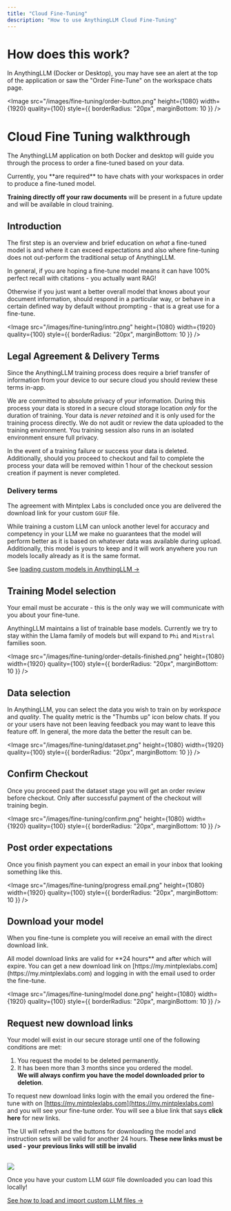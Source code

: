 ```yaml
---
title: "Cloud Fine-Tuning"
description: "How to use AnythingLLM Cloud Fine-Tuning"
---
```



# How does this work?

In AnythingLLM (Docker or Desktop), you may have see an alert at the top of the application or saw the "Order Fine-Tune" on the workspace chats page.

<Image
  src="/images/fine-tuning/order-button.png"
  height={1080}
  width={1920}
  quality={100}
  style={{ borderRadius: "20px", marginBottom: 10 }}
/>

# Cloud Fine Tuning walkthrough

The AnythingLLM application on both Docker and desktop will guide you through the process to order a fine-tuned based on your data.

<Callout type="info">
Currently, you **are required** to have chats with your workspaces in order to produce a fine-tuned model.

**Training directly off your raw documents** will be present in a future update and will be available in cloud training.

</Callout>

## Introduction

The first step is an overview and brief education on _what_ a fine-tuned model is and where it can exceed expectations and also where fine-tuning
does not out-perform the traditional setup of AnythingLLM.

In general, if you are hoping a fine-tune model means it can have 100% perfect recall with citations - you actually want RAG!

Otherwise if you just want a better overall model that knows about your document information, should respond in a particular way, or behave in a certain defined way
by default without prompting - that is a great use for a fine-tune.

<Image
  src="/images/fine-tuning/intro.png"
  height={1080}
  width={1920}
  quality={100}
  style={{ borderRadius: "20px", marginBottom: 10 }}
/>

## Legal Agreement & Delivery Terms

Since the AnythingLLM training process does require a brief transfer of information from your device to our secure cloud you should review these terms in-app.

We are committed to absolute privacy of your information. During this process your data is stored in a secure cloud storage location _only_ for the duration of training. Your data is _never retained_
and it is only used for the training process directly. We do not audit or review the data uploaded to the training environment. You training session also runs in an isolated environment ensure full privacy.

In the event of a training failure or success your data is deleted. Additionally, should you proceed to checkout and fail to complete the process
your data will be removed within 1 hour of the checkout session creation if payment is never completed.

### Delivery terms

The agreement with Mintplex Labs is concluded once you are delivered the download link for your custom `GGUF` file.

While training a custom LLM can unlock another level for accuracy and competency in your LLM we make no guarantees that the model will perform better as it is based on
whatever data was available during upload. Additionally, this model is yours to keep and it will work anywhere you run models locally already as it is the same format.

See [loading custom models in AnythingLLM &rarr;](/fine-tuning/loading-custom-models)

## Training Model selection

<Callout type="info">
  Your email must be accurate - this is the only way we will communicate with
  you about your fine-tune.
</Callout>

AnythingLLM maintains a list of trainable base models. Currently we try to stay within the Llama family of models but will expand to `Phi` and `Mistral` families soon.

<Image
  src="/images/fine-tuning/order-details-finished.png"
  height={1080}
  width={1920}
  quality={100}
  style={{ borderRadius: "20px", marginBottom: 10 }}
/>

## Data selection

In AnythingLLM, you can select the data you wish to train on by _workspace_ and _quality_. The quality metric is the "Thumbs up" icon below chats. If you or your users have not been leaving feedback
you may want to leave this feature off. In general, the more data the better the result can be.

<Image
  src="/images/fine-tuning/dataset.png"
  height={1080}
  width={1920}
  quality={100}
  style={{ borderRadius: "20px", marginBottom: 10 }}
/>

## Confirm Checkout

Once you proceed past the dataset stage you will get an order review before checkout. Only after successful payment of the checkout will training begin.

<Image
  src="/images/fine-tuning/confirm.png"
  height={1080}
  width={1920}
  quality={100}
  style={{ borderRadius: "20px", marginBottom: 10 }}
/>

## Post order expectations

Once you finish payment you can expect an email in your inbox that looking something like this.

<Image
  src="/images/fine-tuning/progress email.png"
  height={1080}
  width={1920}
  quality={100}
  style={{ borderRadius: "20px", marginBottom: 10 }}
/>

## Download your model

When you fine-tune is complete you will receive an email with the direct download link.

<Callout type="warning">
  All model download links are valid for **24 hours** and after which will
  expire. You can get a new download link on
  [https://my.mintplexlabs.com](https://my.mintplexlabs.com) and logging in with
  the email used to order the fine-tune.
</Callout>
<br />

<Image
  src="/images/fine-tuning/model done.png"
  height={1080}
  width={1920}
  quality={100}
  style={{ borderRadius: "20px", marginBottom: 10 }}
/>

## Request new download links

Your model will exist in our secure storage until one of the following conditions are met:

1. You request the model to be deleted permanently.
2. It has been more than 3 months since you ordered the model.<br/>
   **We will always confirm you have the model downloaded prior to deletion**.

To request new download links login with the email you ordered the fine-tune with on [https://my.mintplexlabs.com](https://my.mintplexlabs.com)
and you will see your fine-tune order. You will see a blue link that says **click here** for new links.

The UI will refresh and the buttons for downloading the model and instruction sets will be valid for another 24 hours. **These new links must be used - your previous links will still be invalid**

<br />
<Image
  src="/images/fine-tuning/dashboard.png"
  height={1080}
  width={1920}
  quality={100}
  style={{ borderRadius: "20px", marginBottom: 10 }}
/>

Once you have your custom LLM `GGUF` file downloaded you can load this locally!

[See how to load and import custom LLM files &rarr;](/fine-tuning/loading-custom-models)
